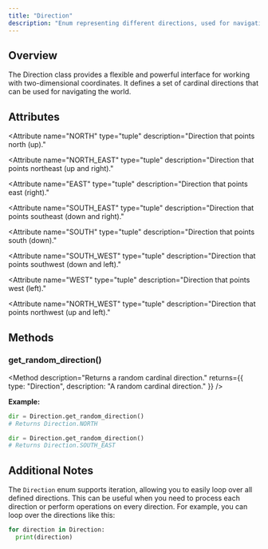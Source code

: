 ```yaml
---
title: "Direction" 
description: "Enum representing different directions, used for navigating the world."
---
```


## Overview 

The Direction class provides a flexible and powerful interface for working with two-dimensional
coordinates. It defines a set of cardinal directions that can be used for navigating the world.

## Attributes

<Attribute
  name="NORTH"
  type="tuple"
  description="Direction that points north (up)."
>
  <Attribute
    name="dx"
    type="int"
    description="The change in the x-coordinate when moving in the NORTH direction."
    defaultValue={0}
  />
  <Attribute
    name="dy"
    type="int"
    description="The change in the y-coordinate when moving in the NORTH direction."
    defaultValue={1}
  />
</Attribute>

<Attribute
  name="NORTH_EAST"
  type="tuple"
  description="Direction that points northeast (up and right)."
>
  <Attribute
    name="dx"
    type="int"
    description="The change in the x-coordinate when moving in the NORTH_EAST direction."
    defaultValue={1}
  />
  <Attribute
    name="dy"
    type="int"
    description="The change in the y-coordinate when moving in the NORTH_EAST direction."
    defaultValue={1}
  />
</Attribute>

<Attribute
  name="EAST"
  type="tuple"
  description="Direction that points east (right)."
>
  <Attribute
    name="dx"
    type="int"
    description="The change in the x-coordinate when moving in the EAST direction."
    defaultValue={1}
  />
  <Attribute
    name="dy"
    type="int"
    description="The change in the y-coordinate when moving in the EAST direction."
    defaultValue={0}
  />
</Attribute>

<Attribute
  name="SOUTH_EAST"
  type="tuple"
  description="Direction that points southeast (down and right)."
>
  <Attribute
    name="dx"
    type="int"
    description="The change in the x-coordinate when moving in the SOUTH_EAST direction."
    defaultValue={1}
  />
  <Attribute
    name="dy"
    type="int"
    description="The change in the y-coordinate when moving in the SOUTH_EAST direction."
    defaultValue={-1}
  />
</Attribute>

<Attribute
  name="SOUTH"
  type="tuple"
  description="Direction that points south (down)."
>
  <Attribute
    name="dx"
    type="int"
    description="The change in the x-coordinate when moving in the SOUTH direction."
    defaultValue={0}
  />
  <Attribute
    name="dy"
    type="int"
    description="The change in the y-coordinate when moving in the SOUTH direction."
    defaultValue={-1}
  />
</Attribute>

<Attribute
  name="SOUTH_WEST"
  type="tuple"
  description="Direction that points southwest (down and left)."
>
  <Attribute
    name="dx"
    type="int"
    description="The change in the x-coordinate when moving in the SOUTH_WEST direction."
    defaultValue={-1}
  />
  <Attribute
    name="dy"
    type="int"
    description="The change in the y-coordinate when moving in the SOUTH_WEST direction."
    defaultValue={-1}
  />
</Attribute>

<Attribute
  name="WEST"
  type="tuple"
  description="Direction that points west (left)."
>
  <Attribute
    name="dx"
    type="int"
    description="The change in the x-coordinate when moving in the WEST direction."
    defaultValue={-1}
  />
  <Attribute
    name="dy"
    type="int"
    description="The change in the y-coordinate when moving in the WEST direction."
    defaultValue={0}
  />
</Attribute>

<Attribute
  name="NORTH_WEST"
  type="tuple"
  description="Direction that points northwest (up and left)."
>
  <Attribute
    name="dx"
    type="int"
    description="The change in the x-coordinate when moving in the NORTH_WEST direction."
    defaultValue={-1}
  />
  <Attribute
    name="dy"
    type="int"
    description="The change in the y-coordinate when moving in the NORTH_WEST direction."
    defaultValue={1}
  />
</Attribute>

## Methods

### <div className="font-medium font-mono">get_random_direction()</div>

<Method
  description="Returns a random cardinal direction."
  returns={{
    type: "Direction",
    description: "A random cardinal direction."
  }}
/>

**Example:**

```py
dir = Direction.get_random_direction()
# Returns Direction.NORTH 

dir = Direction.get_random_direction()
# Returns Direction.SOUTH_EAST
```

## Additional Notes

The `Direction` enum supports iteration, allowing you to easily loop over all defined directions.
This can be useful when you need to process each direction or perform operations on every direction.
For example, you can loop over the directions like this:

```py
for direction in Direction:
  print(direction)
```
